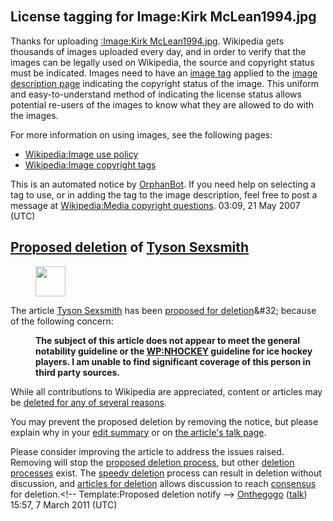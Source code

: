 <article id="11332070" title=User talk:Holden93>
	<talkpage id="11332070" title="User talk:Holden93">

==License tagging for Image:Kirk McLean1994.jpg==
Thanks for uploading [[:Image:Kirk McLean1994.jpg]]. Wikipedia gets thousands of images uploaded every day, and in order to verify that the images can be legally used on Wikipedia, the source and copyright status must be indicated. Images need to have an [[Wikipedia:Image copyright tags|image tag]] applied to the [[Wikipedia:Image description page|image description page]] indicating the copyright status of the image. This uniform and easy-to-understand method of indicating the license status allows potential re-users of the images to know what they are allowed to do with the images.

For more information on using images, see the following pages:
* [[Wikipedia:Image use policy]]
* [[Wikipedia:Image copyright tags]]

This is an automated notice by [[User:OrphanBot|OrphanBot]]. If you need help on selecting a tag to use, or in adding the tag to the image description, feel free to post a message at [[Wikipedia:Media copyright questions]]. 03:09, 21 May 2007 (UTC)

== [[Wikipedia:Proposed deletion|Proposed deletion]] of [[Tyson Sexsmith]] ==
[[Image:Ambox warning yellow.svg|left|link=|48px|]]

The article [[Tyson Sexsmith]] has been [[Wikipedia:Proposed deletion|proposed for deletion]]&amp;#32; because of the following concern:
:'''The subject of this article does not appear to meet the general notability guideline or the [[WP:NHOCKEY]] guideline for ice hockey players. I am unable to find significant coverage of this person in third party sources.'''

While all contributions to Wikipedia are appreciated, content or articles may be [[WP:DEL#REASON|deleted for any of several reasons]].

You may prevent the proposed deletion by removing the {{Tlc|proposed deletion/dated}} notice, but please explain why in your [[Help:edit summary|edit summary]] or on [[Talk:Tyson Sexsmith|the article's talk page]].

Please consider improving the article to address the issues raised. Removing {{Tlc|proposed deletion/dated}} will stop the [[Wikipedia:Proposed deletion|proposed deletion process]], but other [[Wikipedia:deletion process|deletion process]]es exist. The [[Wikipedia:Criteria for speedy deletion|speedy deletion]] process can result in deletion without discussion, and [[Wikipedia:Articles for deletion|articles for deletion]] allows discussion to reach [[Wikipedia:Consensus|consensus]] for deletion.&lt;!-- Template:Proposed deletion notify --&gt; [[User:Onthegogo|Onthegogo]] ([[User talk:Onthegogo|talk]]) 15:57, 7 March 2011 (UTC)
	</talkpage>
</article>